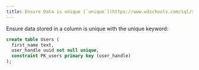 ```yaml
---
title: Ensure Data is unique [`unique`](https://www.w3schools.com/sql/sql_unique.asp)
---
```


Ensure data stored in a column is unique with the  unique  keyword:

```sql
create table Users (  
  first_name text,
  user_handle uuid not null unique,
  constraint PK_users primary key (user_handle)
);

```
